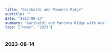 ```yaml
---
title: "Garibaldi and Panomra Ridge"
subtitle: ""
date: "2023-08-14"
summary: "Garibaldi and Panomra Ridge with Ara"
tags: ["Home", "2023"]
---
```



### 2023-08-14

<div className="mx-auto max-w-lg">
  <BlurImage
    url="https://storage.googleapis.com/jaeungkim/blog/personal/2023-aug-garibaldi/2023garibaldi1.jpeg"
    alt="2023-garibaldi-1"
  />
  <BlurImage
    url="https://storage.googleapis.com/jaeungkim/blog/personal/2023-aug-garibaldi/2023garibaldi2.jpeg"
    alt="2023-garibaldi-2"
  />
  <BlurImage
    url="https://storage.googleapis.com/jaeungkim/blog/personal/2023-aug-garibaldi/2023garibaldi3.jpeg"
    alt="2023-garibaldi-3"
  />
  <BlurImage
    url="https://storage.googleapis.com/jaeungkim/blog/personal/2023-aug-garibaldi/2023garibaldi4.jpeg"
    alt="2023-garibaldi-4"
  />
  <BlurImage
    url="https://storage.googleapis.com/jaeungkim/blog/personal/2023-aug-garibaldi/2023garibaldi5.jpeg"
    alt="2023-garibaldi-5"
  />
  <BlurImage
    url="https://storage.googleapis.com/jaeungkim/blog/personal/2023-aug-garibaldi/2023garibaldi6.jpeg"
    alt="2023-garibaldi-6"
  />
  <BlurImage
    url="https://storage.googleapis.com/jaeungkim/blog/personal/2023-aug-garibaldi/2023garibaldi7.jpeg"
    alt="2023-garibaldi-7"
  />
  <BlurImage
    url="https://storage.googleapis.com/jaeungkim/blog/personal/2023-aug-garibaldi/2023garibaldi8.jpeg"
    alt="2023-garibaldi-8"
  />
  <BlurImage
    url="https://storage.googleapis.com/jaeungkim/blog/personal/2023-aug-garibaldi/2023garibaldi9.jpeg"
    alt="2023-garibaldi-9"
  />
  <BlurImage
    url="https://storage.googleapis.com/jaeungkim/blog/personal/2023-aug-garibaldi/2023garibaldi10.jpeg"
    alt="2023-garibaldi-10"
  />
  <BlurImage
    url="https://storage.googleapis.com/jaeungkim/blog/personal/2023-aug-garibaldi/2023garibaldi11.jpeg"
    alt="2023-garibaldi-11"
  />
  <BlurImage
    url="https://storage.googleapis.com/jaeungkim/blog/personal/2023-aug-garibaldi/2023garibaldi12.jpeg"
    alt="2023-garibaldi-12"
  />
  <BlurImage
    url="https://storage.googleapis.com/jaeungkim/blog/personal/2023-aug-garibaldi/2023garibaldi13.jpeg"
    alt="2023-garibaldi-13"
  />
  <BlurImage
    url="https://storage.googleapis.com/jaeungkim/blog/personal/2023-aug-garibaldi/2023garibaldi14.jpeg"
    alt="2023-garibaldi-14"
  />
  <BlurImage
    url="https://storage.googleapis.com/jaeungkim/blog/personal/2023-aug-garibaldi/2023garibaldi15.jpeg"
    alt="2023-garibaldi-15"
  />
  <BlurImage
    url="https://storage.googleapis.com/jaeungkim/blog/personal/2023-aug-garibaldi/2023garibaldi16.jpeg"
    alt="2023-garibaldi-16"
  />
  <BlurImage
    url="https://storage.googleapis.com/jaeungkim/blog/personal/2023-aug-garibaldi/2023garibaldi17.jpeg"
    alt="2023-garibaldi-17"
  />
  <BlurImage
    url="https://storage.googleapis.com/jaeungkim/blog/personal/2023-aug-garibaldi/2023garibaldi18.jpeg"
    alt="2023-garibaldi-18"
  />
  <BlurImage
    url="https://storage.googleapis.com/jaeungkim/blog/personal/2023-aug-garibaldi/2023garibaldi19.jpeg"
    alt="2023-garibaldi-19"
  />
  <BlurImage
    url="https://storage.googleapis.com/jaeungkim/blog/personal/2023-aug-garibaldi/2023garibaldi20.jpeg"
    alt="2023-garibaldi-20"
  />
  <BlurImage
    url="https://storage.googleapis.com/jaeungkim/blog/personal/2023-aug-garibaldi/2023garibaldi21.jpeg"
    alt="2023-garibaldi-21"
  />
  <BlurImage
    url="https://storage.googleapis.com/jaeungkim/blog/personal/2023-aug-garibaldi/2023garibaldi22.jpeg"
    alt="2023-garibaldi-22"
  />
  <BlurImage
    url="https://storage.googleapis.com/jaeungkim/blog/personal/2023-aug-garibaldi/2023garibaldi23.jpeg"
    alt="2023-garibaldi-23"
  />
  <BlurImage
    url="https://storage.googleapis.com/jaeungkim/blog/personal/2023-aug-garibaldi/2023garibaldi24.jpeg"
    alt="2023-garibaldi-24"
  />
</div>
